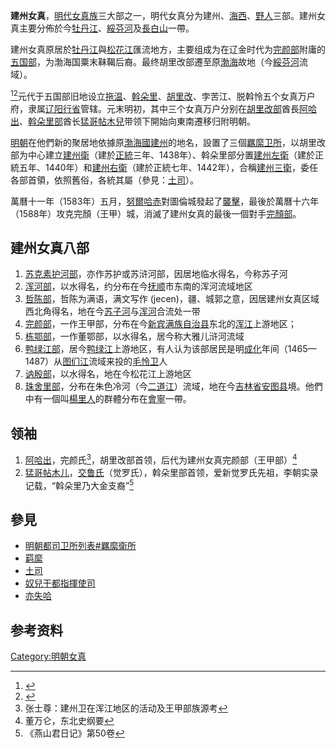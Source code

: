 {{中国东北历史}}

'''建州女真'''，[[明代|明代]][[女真族|女真族]]三大部之一，明代女真分为建州、[[海西女真|海西]]、[[野人女真|野人]]三部。建州女真主要分佈於今[[牡丹江|牡丹江]]、[[綏芬河|綏芬河]]及[[長白山|長白山]]一帶。

建州女真原居於[[牡丹江|牡丹江]]與[[松花江|松花江]]匯流地方，主要组成为在辽金时代为[[完颜部|完颜部]]附庸的[[五国部|五国部]]，为渤海国粟末靺鞨后裔。最终胡里改部遷至原[[渤海國|渤海]]故地（今[[綏芬河|綏芬河]]流域）。

<ref>{{cite web |author1=茅瑞征 |title=东夷考略 |url=https://ctext.org/library.pl?if=gb&file=148212&page=31&remap=gb |access-date=2020-04-22 |archive-date=2020-04-25 |archive-url=https://web.archive.org/web/20200425072943/https://ctext.org/library.pl?if=gb&file=148212&page=31&remap=gb |dead-url=no }}</ref><ref>{{cite web |title=皇明九边考 |url=https://ctext.org/wiki.pl?if=gb&chapter=592278 |access-date=2020-04-22 |archive-date=2022-02-22 |archive-url=https://web.archive.org/web/20220222044609/https://ctext.org/wiki.pl?if=gb&chapter=592278 |dead-url=no }}</ref>元代于五国部旧地设立[[拖温|拖温]]、[[斡朵里|斡朵里]]、[[胡里改|胡里改]]、孛苦江、脱斡怜五个女真万户府，隶属[[辽阳行省|辽阳行省]]管辖。元末明初，其中三个女真万户分别在[[胡里改部|胡里改部]]酋長[[阿哈出|阿哈出]]、[[斡朵里部|斡朵里部]]酋长[[猛哥帖木兒|猛哥帖木兒]]带领下開始向東南遷移归附明朝。

[[明朝|明朝]]在他們新的聚居地依據原[[渤海國|渤海國]][[東寧縣|建州]]的地名，設置了三個[[羈縻#元朝以後|羈縻卫所]]，以胡里改部为中心建立[[建州衛|建州衛]]（建於[[正统_(年号)|正統]]三年、1438年）、斡朵里部分置[[建州左衛|建州左衛]]（建於正統五年、1440年）和[[建州右衛|建州右衛]]（建於正統七年、1442年），合稱[[建州三衛|建州三衛]]，委任各部首領，依照舊俗，各統其屬（參見：[[土司|土司]]）。

萬曆十一年（1583年）五月，[[努尔哈赤|努爾哈赤]]對圖倫城發起了[[努尔哈赤统一建州女真之战|襲擊]]，最後於萬曆十六年（1588年）攻克完顏（王甲）城，消滅了建州女真的最後一個對手[[完顏氏|完顏部]]。

== 建州女真八部 ==
#[[苏克素护河部|苏克素护河部]]，亦作苏护或苏浒河部，因居地临水得名，今称苏子河
#[[浑河部|浑河部]]，以水得名，约分布在今[[抚顺|抚顺]]市东南的浑河流域地区
#[[哲陈部|哲陈部]]，哲陈为满语，满文写作{{ManchuSibeUnicode|ᠵᡝᠴᡝᠨ}} (jecen)，疆、城郭之意，因居建州女真区域西北角得名，地在今[[苏子河|苏子河]]与[[浑河|浑河]]合流处一带
#[[完颜部|完颜部]]，一作王甲部，分布在今[[新宾满族自治县|新宾满族自治县]]东北的[[浑江|浑江]]上游地区；
#[[栋鄂部|栋鄂部]]，一作董鄂部，以水得名，居今称大雅儿浒河流域
#[[鸭绿江部|鸭绿江部]]，居今[[鸭绿江|鸭绿江]]上游地区，有人认为该部居民是明[[成化|成化]]年间（1465—1487）从[[图们江|图们江]]流域来投的[[毛怜卫|毛怜卫]]人
#[[讷殷部|讷殷部]]，以水得名，地在今松花江上游地区
#[[珠舍里部|珠舍里部]]，分布在朱色冷河（今[[二道江|二道江]]）流域，地在今[[吉林省|吉林省]][[安图县|安图县]]境。他們中有一個叫[[楊里人|楊里人]]的群體分布在[[会宁市|會寧]]一帶。

== 领袖 ==
#[[阿哈出|阿哈出]]，完颜氏<ref>张士尊：建州卫在浑江地区的活动及王甲部族源考</ref>，胡里改部首领，后代为建州女真完颜部（王甲部）<ref>董万仑，东北史纲要</ref>
#[[猛哥帖木儿|猛哥帖木儿]]，[[交鲁氏|交鲁氏]]（觉罗氏），斡朵里部首领，爱新觉罗氏先祖，李朝实录记载，“斡朵里乃大金支裔”<ref>《燕山君日记》第50卷</ref>

== 參見 ==
* [[明朝都司卫所列表#羈縻衛所|明朝都司卫所列表#羈縻衛所]]
* [[羁縻|羁縻]]
* [[土司|土司]]
* [[奴兒干都指揮使司|奴兒干都指揮使司]]
* [[亦失哈|亦失哈]]
==参考资料==
{{reflist}}
{{並稱|明代[[女真|女真]]三大部|[[野人女真|野人女真]] - [[海西女真|海西女真]] - [[建州女真|建州女真]]}}

[[Category:明朝女真|Category:明朝女真]]